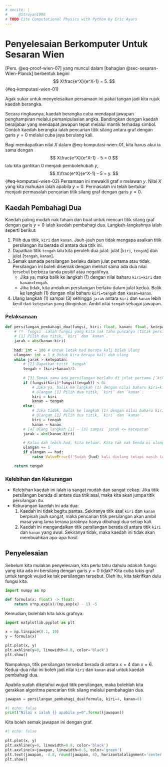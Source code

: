 ```yaml
---
# nocite: |
#     @Stroyan1998
# TODO Cite Computational Physics with Python by Eric Ayars
---
```


# Penyelesaian Berkomputer Untuk Sesaran Wien {.appendix #sec-komputasi-wien}

[Pers. @eq-proof-wien-07] yang muncul dalam [bahagian @sec-sesaran-Wien-Planck] berbentuk begini
$$
    X\frac{e^X}{e^X-1} = 5.
$${#eq-komputasi-wien-01}

Agak sukar untuk menyelesaikan persamaan ini pakai tangan jadi kita rujuk kaedah berangka.

:::{.callout-note}
Secara ringkasnya, kaedah berangka cuba mendapat jawapan penghampiran melalui pemanipulasian angka.
Bandingkan dengan kaedah beraljabar yang mendapat jawapan tepat melalui mantik terhadap simbol. 
Contoh kaedah berangka ialah pencarian titik silang antara graf dengan garis $y=0$ melalui cuba jaya berulang kali.
:::

Bagi mendapatkan nilai $X$ dalam @eq-komputasi-wien-01, kita harus akui ia sama dengan
$$
    X\frac{e^X}{e^X-1} - 5 = 0
$$
lalu kita gantikan 0 menjadi pembolehubah $y$,
$$
    X\frac{e^X}{e^X-1} - 5 = y.
$${#eq-komputasi-wien-02}
Persamaan ini mewakili graf $x$ melawan $y$. 
Nilai $X$ yang kita mahukan ialah apabila $y=0$.
Permasalah ini telah bertukar menjadi permasalah pencarian titik silang graf dengan garis $y=0$.

## Kaedah Pembahagi Dua
Kaedah paling mudah nak faham dan buat untuk mencari titik silang graf dengan garis $y=0$ ialah kaedah pembahagi dua.
Langkah-langkahnya ialah seperti berikut:

1. Pilih dua titik, `kiri` dan `kanan`. Jauh-jauh pun tidak mengapa asalkan titik persilangan itu berada di antara dua titik ini.
2. Dapatkan titik `tengah` lalu kita peroleh dua julat: julat [`kiri`, `tengah`] dan julat [`tengah`, `kanan`].
3. Semak samada persilangan berlaku dalam julat pertama atau tidak. 
    Persilangan ini boleh disemak dengan melihat sama ada dua nilai tersebut berbeza tanda positif atau negatifnya.
    - Jika ya, maka balik ke langkah (1) dengan nilai baharu `kiri=kiri` dan `kanan=tengah`.
    - Jika tidak, kita andaikan persilangan berlaku dalam julat kedua. Balik ke langkah (1) dengan nilai baharu `kiri=tengah` dan `kanan=kanan`.
4. Ulang langkah (1) sampai (3) sehingga `jarak` antara `kiri` dan `kanan` lebih kecil dari `ketepatan` yang diinginkan.
    Ambil nilai `tengah` sebagai jawapan.

### Pelaksanaan
```python
def persilangan_pembahagi_dua(fungsi, kiri: float, kanan: float, ketepatan: float = 1.0e-6) -> float:
    # !! `fungsi` ialah fungsi yang kita nak tahu puncanya (titik persilangan)
    # [1] Pilih dua titik, `kiri` dan `kanan`.
    jarak = abs(kanan-kiri)
    
    had: int = 100 # Untuk letak had berapa kali boleh ulang
    ulangan: int = 1 # Untuk kira berapa kali dah ulang
    while jarak > ketepatan:
        # [2] Dapatkan titik `tengah`
        tengah = (kiri+kanan)/2.
        
        # [3] Semak sama ada persilangan berlaku di julat pertama [`kiri`,`tengah`]
        if (fungsi(kiri)*fungsi(tengah)) < 0:
            # Jika ya, balik ke langkah (1) dengan nilai baharu kiri=kiri dan kanan=tengah
            # Ulangan [1] Pilih dua titik, `kiri` dan `kanan`.
            kiri = kiri
            kanan = tengah
        else:
            # Jika tidak, balik ke langkah (1) dengan nilai baharu kiri=tengah dan kanan=kanan
            # Ulangan [1] Pilih dua titik, `kiri` dan `kanan`.
            kiri = tengah
            kanan = kanan
        # [4] Ulang langkah [1] - [3] sampai `jarak <= ketepatan`
        jarak = abs(kanan-kiri)

        # Kalau dah lebih had, kita keluar. Kita tak nak benda ni ulang sampai bila-bila tak berhenti.
        ulangan += 1
        if ulangan == had: 
            raise ValueError(f'Sudah {had} kali diulang tetapi masih tak jumpa jawapan.')
    
    return tengah
```

### Kelebihan dan Kekurangan
- Kelebihan kaedah ini ialah ia sangat mudah dan sangat cekap. 
    Jika titik persilangan berada di antara dua titik asal, maka kita akan jumpa titik persilangan itu.
- Kekurangan kaedah ini ada dua:
    1. Kaedah ini tidak begitu pantas. 
        Sekiranya titik asal `kiri` dan `kanan` berpisah jauh sangat, maka pencarian titik persilangan akan ambil masa yang lama kerana jaraknya hanya dibahagi dua setiap kali.
    2. Kaedah ini mengandaikan titik persilangan berada di antara titik `kiri` dan `kanan` yang awal.
        Sekiranya tidak, maka kaedah ini tidak akan membuahkan apa-apa hasil.


## Penyelesaian
Sebelum kita mulakan penyelesaian, kita perlu tahu dahulu adakah fungsi yang kita ada ini bersilang dengan garis $y=0$ tidak?
Kita cuba lukis graf untuk tengok wujud ke tak persilangan tersebut.
Oleh itu, kita takrifkan dulu fungsi kita.
```python
import numpy as np

def formula(x: float) -> float:
    return x*np.exp(x)/(np.exp(x) - 1) -5
```

Kemudian, bolehlah kita lukis grafnya.
```python
import matplotlib.pyplot as plt

x = np.linspace(0.1, 10)
y = formula(x)

plt.plot(x, y)
plt.axhline(y=0, linewidth=0.8, color='black')
plt.show()
```

Nampaknya, titik persilangan tersebut berada di antara $x=4$ dan $x=6$.
Kedua-dua nilai ini boleh jadi nilai `kiri` dan `kanan` asal untuk kaedah pembahagi dua.

Apabila sudah diketahui wujud titik persilangan, maka bolehlah kita gerakkan algoritma pencarian titik silang melalui pembahagian dua.
```python
jawapan = persilangan_pembahagi_dua(formula, kiri=4, kanan=6)
```
```python
#| echo: false 
print("Nilai x ialah {} apabila y=0".format(jawapan))
```

Kita boleh semak jawapan ini dengan graf.
```python
#| echo: false
 
plt.plot(x, y)
plt.axhline(y=0, linewidth=0.8, color='black')
plt.axvline(x=jawapan, linewidth=0.5, color='green')
plt.text(jawapan, -4.8, round(jawapan, 4), horizontalalignment='center')
plt.show()
```

<!-- ::: aside
@Stroyan1998 juga ada menyelesaikan persamaan ini dan mendapat nilai yang sama.
Dia menulisnya sebagai $5=(5-X)e^X$ yang setara dengan @eq-komputasi-wien-01.
Namun begitu, bentuk grafnya berbeza.
```python
#| echo: false

def formula_stroyan(x):
    return (5-x)*np.exp(x) - 5

x = np.linspace(0.1, 6)
y = formula_stroyan(x)
plt.plot(x, y)
plt.axhline(y=0, color='black', lw=0.8)
plt.show()
```
::: -->